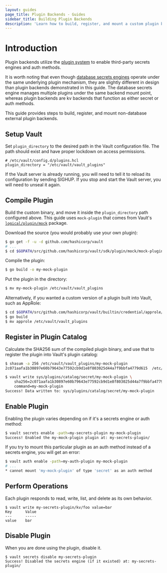 ```yaml
---
layout: guides
page_title: Plugin Backends - Guides
sidebar_title: Building Plugin Backends
description: 'Learn how to build, register, and mount a custom plugin backend.'
---
```


# Introduction

Plugin backends utilize the [plugin system][plugin-system] to enable third-party
secrets engines and auth methods.

It is worth noting that even though [database secrets engines][database-backend]
operate under the same underlying plugin mechanism, they are slightly different
in design than plugin backends demonstrated in this guide. The database secrets
engine manages multiple plugins under the same backend mount point, whereas
plugin backends are kv backends that function as either secret or auth methods.

This guide provides steps to build, register, and mount non-database external
plugin backends.

## Setup Vault

Set `plugin_directory` to the desired path in the Vault configuration file.
The path should exist and have proper lockdown on access permissions.

```hcl
# /etc/vault/config.d/plugins.hcl
plugin_directory = "/etc/vault/vault_plugins"
```

If the Vault server is already running, you will need to tell it to reload its
configuration by sending SIGHUP. If you stop and start the Vault server, you
will need to unseal it again.

## Compile Plugin

Build the custom binary, and move it inside the `plugin_directory` path
configured above. This guide uses `mock-plugin` that comes from Vault's
[`logical/plugin/mock`](https://github.com/hashicorp/vault/tree/main/logical/plugin/mock/mock-plugin) package.

Download the source (you would probably use your own plugin):

```sh
$ go get -f -u -d github.com/hashicorp/vault
# ...
$ cd $GOPATH/src/github.com/hashicorp/vault/sdk/plugin/mock/mock-plugin
```

Compile the plugin:

```sh
$ go build -o my-mock-plugin
```

Put the plugin in the directory:

```sh
$ mv my-mock-plugin /etc/vault/vault_plugins
```

Alternatively, if you wanted a custom version of a plugin built into Vault, such as AppRole:

```sh
$ cd $GOPATH/src/github.com/hashicorp/vault/builtin/credential/approle/cmd/approle
$ go build
$ mv approle /etc/vault/vault_plugins
```

## Register in Plugin Catalog

Calculate the SHA256 sum of the compiled plugin binary, and use that to register
the plugin into Vault's plugin catalog:

```sh
$ shasum -a 256 /etc/vault/vault_plugins/my-mock-plugin
2c071aafa1b30897e60b79643e77592cb9d1e8f803025d44a7f9bbfa4779d615  /etc/vault/vault_plugins/my-mock-plugin

$ vault write sys/plugins/catalog/secret/my-mock-plugin \
    sha256=2c071aafa1b30897e60b79643e77592cb9d1e8f803025d44a7f9bbfa4779d615 \
    command=my-mock-plugin
Success! Data written to: sys/plugins/catalog/secret/my-mock-plugin
```

## Enable Plugin

Enabling the plugin varies depending on if it's a secrets engine or auth method:

```sh
$ vault secrets enable -path=my-secrets-plugin my-mock-plugin
Success! Enabled the my-mock-plugin plugin at: my-secrets-plugin/
```

If you try to mount this particular plugin as an auth method instead of a
secrets engine, you will get an error:

```sh
$ vault auth enable -path=my-auth-plugin my-mock-plugin
# ...
* cannot mount 'my-mock-plugin' of type 'secret' as an auth method
```

## Perform Operations

Each plugin responds to read, write, list, and delete as its own behavior.

```text
$ vault write my-secrets-plugin/kv/foo value=bar
Key      Value
---      -----
value    bar
```

## Disable Plugin

When you are done using the plugin, disable it.

```text
$ vault secrets disable my-secrets-plugin
Success! Disabled the secrets engine (if it existed) at: my-secrets-plugin/
```

[plugin-system]: /docs/internals/plugins
[database-backend]: /docs/secrets/databases
